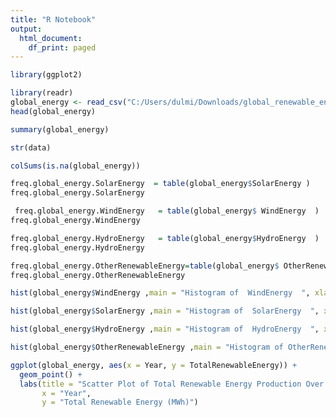 ```yaml
---
title: "R Notebook"
output:
  html_document:
    df_print: paged
---
```


```r
library(ggplot2)
```


```r
library(readr)
global_energy <- read_csv("C:/Users/dulmi/Downloads/global_renewable_energy_production.csv")
head(global_energy)
```

```r
summary(global_energy)
```


```r
str(data)
```

```r
colSums(is.na(global_energy))
```


```r
freq.global_energy.SolarEnergy  = table(global_energy$SolarEnergy )
freq.global_energy.SolarEnergy 
```

```r
 freq.global_energy.WindEnergy   = table(global_energy$ WindEnergy  )
freq.global_energy.WindEnergy 

```

```r
freq.global_energy.HydroEnergy   = table(global_energy$HydroEnergy  )
freq.global_energy.HydroEnergy

```


```r
freq.global_energy.OtherRenewableEnergy=table(global_energy$ OtherRenewableEnergy  )
freq.global_energy.OtherRenewableEnergy

```

```r
hist(global_energy$WindEnergy ,main = "Histogram of  WindEnergy  ", xlab = "WindEnergy", col = "blue", border = "black")
```


```r
hist(global_energy$SolarEnergy ,main = "Histogram of  SolarEnergy  ", xlab = "SolarEnergy", col = "blue", border = "black")
```

```r
hist(global_energy$HydroEnergy ,main = "Histogram of  HydroEnergy  ", xlab = "HydroEnergy", col = "blue", border = "black")
```

```r
hist(global_energy$OtherRenewableEnergy ,main = "Histogram of OtherRenewableEnergy ", xlab = "OtherRenewableEnergy", col = "blue", border = "black")
```

```r
ggplot(global_energy, aes(x = Year, y = TotalRenewableEnergy)) +
  geom_point() +
  labs(title = "Scatter Plot of Total Renewable Energy Production Over the Years",
       x = "Year",
       y = "Total Renewable Energy (MWh)")
```


